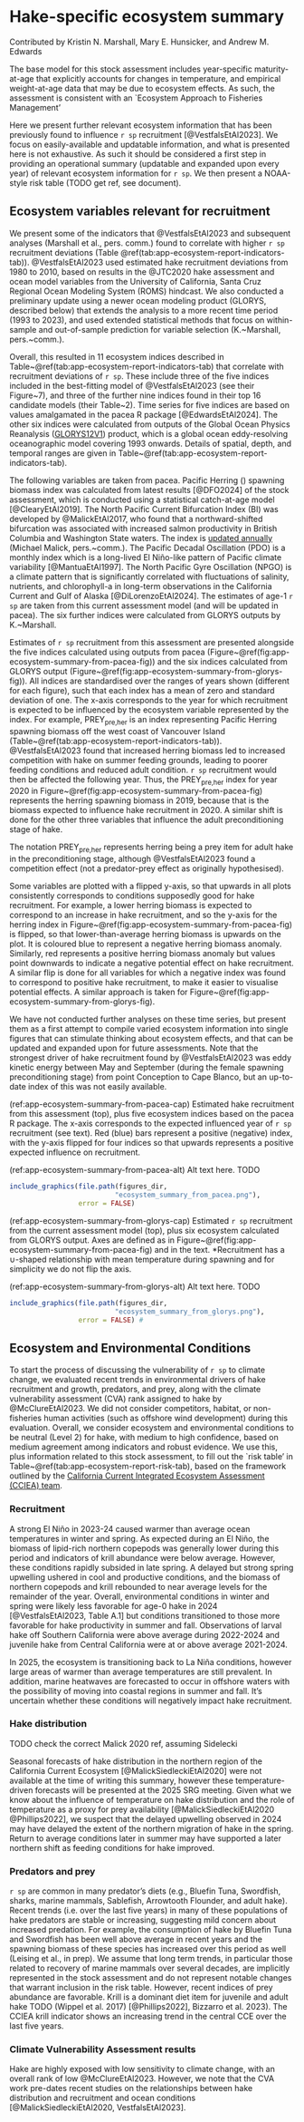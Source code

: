 \newpage

\rfoot{Ecosystem report}

# Hake-specific ecosystem summary {#sec:app-ecosystem-report}

Contributed by Kristin N. Marshall, Mary E. Hunsicker, and Andrew M. Edwards

The base model for this stock assessment includes
year-specific maturity-at-age that explicitly accounts for changes in temperature, and
empirical weight-at-age data that may be due to ecosystem effects. As such, the
assessment is consistent with an `Ecosystem Approach to Fisheries
Management'

<!-- TODO add ref related to Jenny's talk if Bridget has something. -->

Here we
present further relevant ecosystem information that has been previously
found to influence `r sp` recruitment [@VestfalsEtAl2023].
We focus on easily-available and updatable
information, and what is presented here is not exhaustive. As such it should be
considered a first step in providing an operational summary (updatable and
expanded upon every year) of relevant
ecosystem information for `r sp`. We then present a NOAA-style risk table (TODO
get ref, see document).

## Ecosystem variables relevant for recruitment

We present some of the indicators that @VestfalsEtAl2023
and subsequent analyses (Marshall et al., pers. comm.) found to correlate with
higher
`r sp` recruitment deviations (Table
\@ref(tab:app-ecosystem-report-indicators-tab)).
@VestfalsEtAl2023 used estimated hake recruitment deviations from 1980 to 2010, based on results in
the @JTC2020 hake assessment and ocean model variables from the University of
California, Santa Cruz Regional Ocean Modeling System (ROMS) hindcast. We also conducted a preliminary update using
a newer ocean modeling product (GLORYS, described below) that extends the analysis to a more
recent time period (1993 to 2023), and used extended statistical methods that focus
on within-sample and out-of-sample prediction for variable selection
(K.~Marshall, pers.~comm.).

\begin{table}[hbp]
\centering
\caption{\label{tab:app-ecosystem-report-indicators-tab}Descriptions of easily
available ecosystem variables that were found to influence `r sp`
recruitment either by Vestfals et al. (2023) or our updated analyses (unpublished).
Variables are in order of life-history stage, following Table~A1 of Vestfals et
al. (2023); see that reference for full details. Shelf break is considered
between 100 and 2,000~m isobaths, defining the longitudinal extent for several
variables. The first subscripts refer to life-history stage
(`pre` is preconditioning, while JA is Jan-Apr, in the egg to late larvae stage).}
\centering
\fontsize{10}{12}\selectfont
\begin{tabular}[t]{p{3cm}p{6cm}p{6cm}}
\toprule
Abbreviation~of variable & Definition & Effect on recruitment; expectation for an increase in
variable\\
\midrule

PREY$_{\mbox{pre,her}}$ & Pacific Herring spawning biomass off the west coast of
Vancouver Island & Increased competition with herring on summer feeding grounds
leads to poorer feeding conditions and reduced adult condition;
$\downarrow$ recruitment the following year\\

BI$_{\mbox{pre}}$ & North Pacific Current Bifurcation Index & Northward-shifted
bifurcation leads to increased advection of prey southwards, leading to poorer
feeding conditions off British Columbia, Washington, and Oregon, and reduced
adult condition;
$\downarrow$ recruitment the following year\\

PDO$_{\mbox{pre}}$ & Pacific Decadal Oscillation during preconditioning (Apr-Sep) & Indicator of basin-scale
processes, negative phase linked to higher productivity and improved adult condition (Apr-Sep);
$\downarrow$ recruitment the following year\\

NPGO$_{\mbox{pre}}$ & North Pacific Gyre Oscillation during preconditioning
(Apr-Sep) & Indicator of basin-scale
processes, positive phase linked to higher nutrient concentrations and
productivity, and improved adult condition;
$\uparrow$ recruitment the following year\\

TEMP$_{\mbox{spawn}}$ & Mean temperature during spawning (shelf break,
Jan-Mar, 130-500~m depth, 31-36~\textdegree~N) &
At higher temperatures, fish are less likely to spawn but growth rate of larvae
increases;
$\cup$-shaped relationship with recruitment that year\\

AST$_{\mbox{eggs}}$ & Net along-shore transport (shelf break,
Jan-Mar, 40-60~m depth, 31-36~\textdegree~N)
& Increased northward advection away from juvenile nursery areas decreases
recruitment; $\downarrow$ recruitment that year\\

MLD$_{\mbox{yolk}}$ & Mean mixed layer depth (shelf break
Jan-Apr, 31-36~\textdegree~N)
& Larvae aggregate at base of mixed layer so mixed layer depth may limit how far
they rise in the water column affecting later transport; $\downarrow$ recruitment that year\\

SSH$_{\mbox{JA.c}}$ & Average sea-surface
height off California as an indicator of basin-scale processes (from coast to
30~km offshore, Jan-Apr, 34.5-42.5~\textdegree~N) &
$\uparrow$ recruitment that year\\

MLD$_{\mbox{latelarv}}$ & Mean mixed layer depth (shelf break
Mar-Jun, 31-37~\textdegree~N)
& Larvae aggregate at base of mixed layer so mixed layer depth may limit how far they rise in the
water column affecting later transport; $\uparrow$ recruitment that year\\

PU$_{\mbox{latelarv}}$ & Strength of poleward undercurrent (from coast to 275~m isobath,
Mar-Jun, 75-275~m depth, 33.5-34.5~\textdegree~N)
& Increased northward
advection away from juvenile nursery areas decreases recruitment; $\downarrow$ recruitment that year \\

PRED$_{\mbox{age0.age1hake}}$ & Biomass of age-1 Pacific Hake (from this stock assessment)
& Age-1 hake predate on pelagic juveniles (roughly Apr-Sep); $\downarrow$ recruitment that year \\

\bottomrule
\end{tabular}
\end{table}

Overall, this resulted in 11 ecosystem indices described in Table~\@ref(tab:app-ecosystem-report-indicators-tab) that correlate with recruitment deviations of `r sp`. These include three of the five indices included in
the best-fitting model of @VestfalsEtAl2023 (see their Figure~7), and three of
the further nine indices found in their top 16 candidate models (their
Table~2).
Time series for five indices are based on values amalgamated in the pacea R
package [@EdwardsEtAl2024]. The other six indices
were calculated from outputs of the Global
Ocean Physics Reanalysis ([GLORYS12V1]((https://data.marine.copernicus.eu/product/GLOBAL_MULTIYEAR_PHY_001_030/description))) product, which is a global ocean
eddy-resolving oceanographic model covering 1993 onwards. Details of spatial,
depth, and temporal ranges are given in Table~\@ref(tab:app-ecosystem-report-indicators-tab).

The following variables are taken from pacea. Pacific Herring (\emph{Clupea pallasii}) spawning biomass index was
calculated from latest results [@DFO2024] of the stock assessment, which is conducted using
a statistical catch-at-age model [@ClearyEtAl2019]. The North Pacific Current
Bifurcation Index (BI) was developed by @MalickEtAl2017, who found that a northward-shifted bifurcation was
associated with increased salmon productivity in British Columbia and
Washington State waters. The index is
[updated annually](https://github.com/michaelmalick/bifurcation-index/) (Michael
Malick, pers.~comm.).
The Pacific Decadal Oscillation (PDO) is a monthly index which is a long-lived
El Niño-like pattern of Pacific climate variability [@MantuaEtAl1997].
The North Pacific Gyre Oscillation (NPGO) is a climate pattern
that is significantly correlated with fluctuations of salinity,
nutrients, and chlorophyll-a in long-term observations in the
California Current and Gulf of Alaska [@DiLorenzoEtAl2024].
The estimates of age-1 `r sp` are taken from this current assessment model (and will
be updated in pacea). The six further indices were calculated from
GLORYS outputs by K.~Marshall.

Estimates of `r sp` recruitment from this assessment are presented alongside the
five indices calculated using outputs from pacea
(Figure~\@ref(fig:app-ecosystem-summary-from-pacea-fig))
and the six indices calculated from GLORYS output
(Figure~\@ref(fig:app-ecosystem-summary-from-glorys-fig)).
All indices are standardised over the ranges of years shown (different for each
figure), such that each index has a mean of zero and standard deviation of
one. The x-axis corresponds to the year for which recruitment is expected to be
influenced by the ecosystem variable represented by the index. For example,
PREY$_{\mbox{pre,her}}$ is an index representing Pacific Herring spawning biomass off the west coast of
Vancouver Island (Table~\@ref(tab:app-ecosystem-report-indicators-tab)). @VestfalsEtAl2023 found that increased herring biomass led to
increased competition with hake on summer feeding grounds, leading to poorer
feeding conditions and reduced adult condition. `r sp` recruitment would then be
affected the following year. Thus, the PREY$_{\mbox{pre,her}}$ index for year 2020 in
Figure~\@ref(fig:app-ecosystem-summary-from-pacea-fig)
represents the herring spawning biomass in 2019, because that is the biomass
expected to influence hake recruitment in 2020. A similar shift is done for the
other three variables that influence the adult preconditioning stage of hake.

The notation PREY$_{\mbox{pre,her}}$ represents herring being a prey item for
adult hake in the preconditioning stage, although @VestfalsEtAl2023 found a
competition effect (not a predator-prey effect as originally hypothesised).

Some variables are plotted with a flipped y-axis, so that upwards in all plots
consistently corresponds to conditions supposedly good for hake recruitment.
For example, a lower herring biomass is expected to correspond to an increase in hake
recruitment, and so the y-axis for the herring index in
Figure~\@ref(fig:app-ecosystem-summary-from-pacea-fig)
is flipped, so that lower-than-average herring biomass is upwards on the
plot. It is coloured blue to represent a negative herring biomass
anomaly. Similarly, red represents a positive herring biomass anomaly but
values point downwards to indicate a negative potential effect on hake
recruitment. A similar flip is done for all variables for which a negative index
was found to
correspond to positive hake recruitment, to make it easier to
visualise potential effects. A similar approach is taken for
Figure~\@ref(fig:app-ecosystem-summary-from-glorys-fig).

We have not conducted further analyses on these time series, but present them as
a first attempt to compile varied ecosystem information into single figures that
can
stimulate thinking about ecosystem effects, and
that can be updated and expanded upon for future assessments. Note that the
strongest driver of hake recruitment found by
@VestfalsEtAl2023 was eddy kinetic energy between May and September (during the
female spawning preconditioning stage) from point Conception to Cape Blanco, but
an up-to-date index of this was not easily available.

<!-- Figures currently built in pacea/R-temp/ecosystem-summary-hake-make-figures.R on dev-andy branch -->

(ref:app-ecosystem-summary-from-pacea-cap) Estimated hake recruitment from this assessment (top), plus five ecosystem indices
based on the pacea R package. The x-axis corresponds to the
expected influenced year
of `r sp` recruitment (see
text). Red (blue) bars represent a positive (negative) index, with the y-axis flipped for four
indices so that
upwards represents a positive expected influence on recruitment.

(ref:app-ecosystem-summary-from-pacea-alt) Alt text here. TODO

```r

include_graphics(file.path(figures_dir,
                          "ecosystem_summary_from_pacea.png"),
                 error = FALSE)
```

(ref:app-ecosystem-summary-from-glorys-cap) Estimated `r sp` recruitment from
the current assessment model (top), plus six ecosystem calculated from GLORYS
output. Axes are defined as in
Figure~\@ref(fig:app-ecosystem-summary-from-pacea-fig) and in the
text. *Recruitment has a $\cup$-shaped relationship
with mean temperature during spawning and for simplicity we do not flip the axis.

(ref:app-ecosystem-summary-from-glorys-alt) Alt text here. TODO

```r

include_graphics(file.path(figures_dir,
                          "ecosystem_summary_from_glorys.png"),
                 error = FALSE) #
```

\clearpage

\begin{table}[tbp]
\centering
\caption{\label{tab:app-ecosystem-report-risk-tab}
`Risk table' for Pacific Hake, to document ecosystem and climate factors
potentially affecting stock productivity and uncertainty or other concerns
arising from the stock assessment (see text). Level~1 is a favourable ranking,
Level~2 neutral, and Level~3 is unfavourable. CVA is the Climate Variability
Assessment approach (McClure et al., 2023).}
\centering
\fontsize{10}{12}\selectfont
\begin{tabular}[t]{p{5cm}p{5cm}p{5cm}}
\toprule
Ecosystem and environmental conditions & Assessment data inputs &
Assessment model fits and structural uncertainty\\
\midrule
\begin{itemize}
  \itemindent = -8pt
  \item Recruitment: 2021-2024 recruitment indicators neutral to favorable
  \item Prey: favorable (krill, juvenile hake)
  \item Predators: unfavorable (increasing)
  \item CVA rank: low
  \end{itemize}
  &
  \begin{itemize}
  \itemindent = -8pt
  \item Very reliable catch reporting
  \item Generally well-sampled fishery-dependent and \protect{-independent} age
  compositions
  \item Informative age-2+ fishery-independent survey biomass index every other
  year
  \item Informative age-1 recruitment index every other year
  \item Includes externally estimated time-varying weight-at-age (growth) and
  time-varying and temperature-dependent maturity (fecundity) as data inputs
  \end{itemize}
  &
  \begin{itemize}
  \itemindent = -8pt
  \item Fully Bayesian stock assessment, integrating over multiple sources of
  parametric uncertainty
  \item High recruitment variability and no information on recent recruitment in
  assessment model from 2023 onwards, given no survey in 2024
  \item Key demographics estimated using priors (natural mortality and
  steepness)
  \item Clear identity of large cohorts after at least age-3
  \item Model fits well to age compositions, though occasionally at the expense
  of the survey index of abundance
  \item Uncertain how changes in the distribution of fishing relate to migration
  patterns and stock abundance
  \end{itemize} \\
\hline
Level~2 (medium agreement, robust evidence) & Level~1 & Level 2\\
\bottomrule
\end{tabular}
\end{table}

## Ecosystem and Environmental Conditions

To start the process of discussing the vulnerability of `r sp` to climate change,
we evaluated recent trends in environmental drivers of hake recruitment and
growth, predators, and prey, along with the climate vulnerability assessment
(CVA) rank assigned to hake by @McClureEtAl2023. We did not consider
competitors, habitat, or non-fisheries human activities (such as offshore wind
development) during this evaluation. Overall, we consider ecosystem and
environmental conditions to be neutral (Level 2) for hake, with medium to high
confidence, based on medium agreement among indicators and robust evidence.
We use this, plus information related to this stock assessment, to fill out
the `risk table'
in Table~\@ref(tab:app-ecosystem-report-risk-tab), based on the framework
outlined by the [California Current Integrated Ecosystem Assessment (CCIEA) team](https://www.pcouncil.org/documents/2024/07/review-material-cciea-team-report-on-fep-initiative-4.pdf/).


### Recruitment

A strong El Niño in 2023-24 caused warmer than average ocean temperatures in
winter and spring. As expected during an El Niño, the biomass of lipid-rich
northern copepods was generally lower during this period and indicators of krill
abundance were below average. However, these conditions rapidly subsided in late
spring. A delayed but strong spring upwelling ushered in cool and productive
conditions, and the biomass of northern copepods and krill rebounded to near
average levels for the remainder of the year. Overall, environmental conditions
in winter and spring were likely less favorable for age-0 hake in 2024
[@VestfalsEtAl2023, Table A.1] but conditions transitioned to those more favorable for
hake productivity in summer and fall. Observations of larval hake off Southern
California were above average during 2022-2024 and juvenile hake from Central
California were at or above average 2021-2024.

In 2025, the ecosystem is transitioning back to La Niña conditions, however
large areas of warmer than average temperatures are still prevalent. In
addition, marine heatwaves are forecasted to occur in offshore waters with the
possibility of moving into coastal regions in summer and fall. It’s uncertain
whether these conditions will negatively impact hake recruitment.

### Hake distribution

TODO check the correct Malick 2020 ref, assuming Sidelecki

Seasonal forecasts of hake distribution in the northern region of the California
Current Ecosystem
[@MalickSiedleckiEtAl2020] were not available at the time of writing this
summary, however these temperature-driven forecasts will be presented at the
2025 SRG meeting. Given what we know about the influence of temperature on hake
distribution and the role of temperature as a proxy for prey availability
[@MalickSiedleckiEtAl2020 @Phillips2022], we suspect that the delayed
upwelling observed in 2024 may have delayed the extent of the northern migration
of hake in the spring. Return to average conditions later in summer may have
supported a later northern shift as feeding conditions for hake improved.

### Predators and prey

`r sp` are common in many predator's diets (e.g., Bluefin Tuna, Swordfish,
sharks, marine mammals, Sablefish, Arrowtooth Flounder, and adult hake). Recent
trends (i.e. over the last five years) in many of these populations of hake
predators are stable or increasing, suggesting mild concern about increased
predation. For example, the consumption of hake by Bluefin Tuna and Swordfish
has been well above average in recent years and the spawning biomass of these
species has increased over this period as well (Leising et al., in prep). We
assume that long term trends, in particular those related to recovery of marine
mammals over several decades, are implicitly represented in the stock assessment
and do not represent notable changes that warrant inclusion in the risk
table. However, recent indices of prey abundance are favorable. Krill is a
dominant diet item for juvenile and adult hake TODO (Wippel et al. 2017)
[@Phillips2022], Bizzarro et al. 2023). The CCIEA krill indicator shows an
increasing trend in the central CCE over the last five years.

### Climate Vulnerability Assessment results

Hake are highly exposed with low sensitivity to climate change, with an overall
rank of low @McClureEtAl2023. However, we note that the CVA work pre-dates
recent studies on the relationships between hake distribution and recruitment
and ocean conditions [@MalickSiedleckiEtAl2020, VestfalsEtAl2023].

\clearpage

